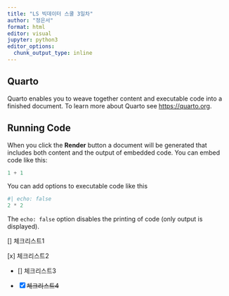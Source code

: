 ```yaml
---
title: "LS 빅데이터 스쿨 3일차"
author: "정은서"
format: html
editor: visual
jupyter: python3
editor_options: 
  chunk_output_type: inline
---
```


## Quarto

Quarto enables you to weave together content and executable code into a finished document. To learn more about Quarto see <https://quarto.org>.

## Running Code

When you click the **Render** button a document will be generated that includes both content and the output of embedded code. You can embed code like this:

```python
1 + 1
```

You can add options to executable code like this

```python
#| echo: false
2 * 2
```

The `echo: false` option disables the printing of code (only output is displayed).



[] 체크리스트1

[x] 체크리스트2

- [] 체크리스트3

- [x] ~~체크리스트4~~


